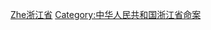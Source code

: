 {{Catnav|頁面分類|社會|社會問題|犯罪|謀殺|各國謀殺案|中國謀殺案|中华人民共和国谋杀案}}
{{Catnav|頁面分類|社會科學|社會學|刑事學|犯罪|謀殺|各國謀殺案|中國謀殺案|中华人民共和国谋杀案}}
{{Catnav|頁面分類|社會科學|心理學|行為|犯罪|謀殺|各國謀殺案|中國謀殺案|中华人民共和国谋杀案}}

[[Category:中华人民共和国各省谋杀案|Zhe浙江省]]
[[Category:中华人民共和国浙江省命案|Category:中华人民共和国浙江省命案]]